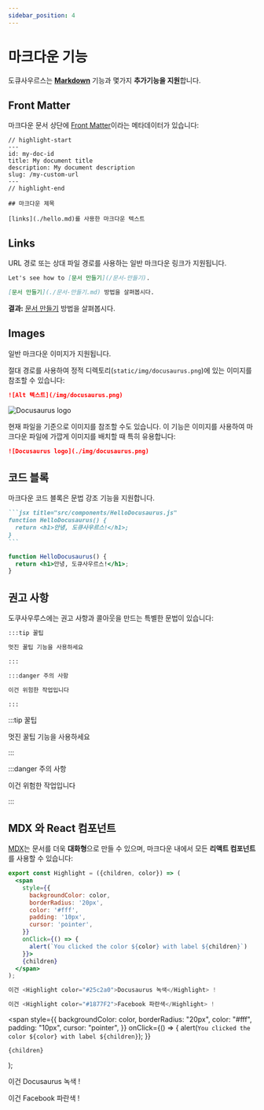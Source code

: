```yaml
---
sidebar_position: 4
---
```


# 마크다운 기능

도큐사우르스는 **[Markdown](https://daringfireball.net/projects/markdown/syntax)** 기능과 몇가지 **추가기능을 지원**합니다.

## Front Matter

마크다운 문서 상단에 [Front Matter](https://jekyllrb.com/docs/front-matter/)이라는 메타데이터가 있습니다:

```text title="my-doc.md"
// highlight-start
---
id: my-doc-id
title: My document title
description: My document description
slug: /my-custom-url
---
// highlight-end

## 마크다운 제목

[links](./hello.md)를 사용한 마크다운 텍스트
```

## Links

URL 경로 또는 상대 파일 경로를 사용하는 일반 마크다운 링크가 지원됩니다.

```md
Let's see how to [문서 만들기](/문서-만들기).
```

```md
[문서 만들기](./문서-만들기.md) 방법을 살펴봅시다.
```

**결과:** [문서 만들기](./문서-만들기.md) 방법을 살펴봅시다.

## Images

일반 마크다운 이미지가 지원됩니다.

절대 경로를 사용하여 정적 디렉토리(`static/img/docusaurus.png`)에 있는 이미지를 참조할 수 있습니다:

```md
![Alt 텍스트](/img/docusaurus.png)
```

![Docusaurus logo](/img/docusaurus.png)

현재 파일을 기준으로 이미지를 참조할 수도 있습니다. 이 기능은 이미지를 사용하여 마크다운 파일에 가깝게 이미지를 배치할 때 특히 유용합니다:

```md
![Docusaurus logo](./img/docusaurus.png)
```

## 코드 블록

마크다운 코드 블록은 문법 강조 기능을 지원합니다.

````md
```jsx title="src/components/HelloDocusaurus.js"
function HelloDocusaurus() {
  return <h1>안녕, 도큐사우르스!</h1>;
}
```
````

```jsx title="src/components/HelloDocusaurus.js"
function HelloDocusaurus() {
  return <h1>안녕, 도큐사우르스!</h1>;
}
```

## 권고 사항

도쿠사우루스에는 권고 사항과 콜아웃을 만드는 특별한 문법이 있습니다:

```md
:::tip 꿀팁

멋진 꿀팁 기능을 사용하세요

:::

:::danger 주의 사항

이건 위험한 작업입니다

:::
```

:::tip 꿀팁

멋진 꿀팁 기능을 사용하세요

:::

:::danger 주의 사항

이건 위험한 작업입니다

:::

## MDX 와 React 컴포넌트

[MDX](https://mdxjs.com/)는 문서를 더욱 **대화형**으로 만들 수 있으며, 마크다운 내에서 모든 **리액트 컴포넌트**를 사용할 수 있습니다:

```jsx
export const Highlight = ({children, color}) => (
  <span
    style={{
      backgroundColor: color,
      borderRadius: '20px',
      color: '#fff',
      padding: '10px',
      cursor: 'pointer',
    }}
    onClick={() => {
      alert(`You clicked the color ${color} with label ${children}`)
    }}>
    {children}
  </span>
);

이건 <Highlight color="#25c2a0">Docusaurus 녹색</Highlight> !

이건 <Highlight color="#1877F2">Facebook 파란색</Highlight> !
```

  <span
    style={{
      backgroundColor: color,
      borderRadius: "20px",
      color: "#fff",
      padding: "10px",
      cursor: "pointer",
    }}
    onClick={() => {
      alert(`You clicked the color ${color} with label ${children}`);
    }}
  >
    {children}
  </span>
);

이건 <Highlight color="#25c2a0">Docusaurus 녹색</Highlight> !

이건 <Highlight color="#1877F2">Facebook 파란색</Highlight> !
